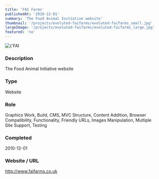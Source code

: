 ```yaml
---
title: 'FAI Farms'
publishedAt: '2010-12-01'
summary: 'The Food Animal Initiative website'
thumbnail: '/projects/evoluted-faifarms/evoluted-faifarms_small.jpg'
largeImage: '/projects/evoluted-faifarms/evoluted-faifarms_large.jpg'
featured: 'no'
---
```


<div className="relative w-full h-[400px] sm:h-[600px] md:h-[760px] lg:h-[920px]">
  <Image
    alt={'FAI Farms'}
    src={'/projects/evoluted-faifarms/evoluted-faifarms.jpg'}
    sizes="(max-width: 640px) 100%, 100%"
    fill={true}
    priority
    style={{
      objectFit: 'contain'
    }}
  />
</div>

### Description

The Food Animal Initiative website


### Type

Website

### Role

Graphics Work, Build, CMS, MVC Structure, Content Addition, Browser Compatibility, Functionality, Friendly URLs, Images Manipulation, Multiple Site Support, Testing

### Completed
2010-12-01

### Website / URL
http://www.faifarms.co.uk


